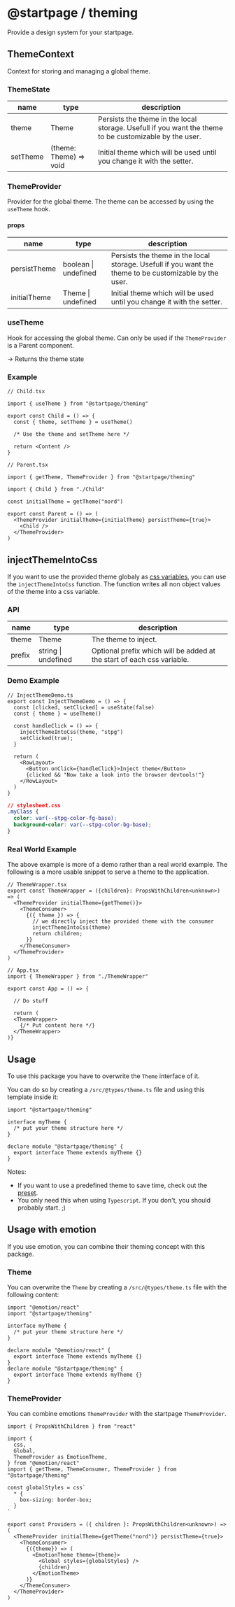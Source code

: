 
# @startpage / theming

Provide a design system for your startpage.

## ThemeContext

Context for storing and managing a global theme.

### ThemeState

| name     | type                   | description                                                                                            |
| -------- | ---------------------- | ------------------------------------------------------------------------------------------------------ |
| theme    | Theme                  | Persists the theme in the local storage. Usefull if you want the theme to be customizable by the user. |
| setTheme | (theme: Theme) => void | Initial theme which will be used until you change it with the setter.                                  |

### ThemeProvider

Provider for the global theme.
The theme can be accessed by using the `useTheme` hook.

#### props

| name         | type                 | description                                                                                            |
| ------------ | -------------------- | ------------------------------------------------------------------------------------------------------ |
| persistTheme | boolean \| undefined | Persists the theme in the local storage. Usefull if you want the theme to be customizable by the user. |
| initialTheme | Theme \| undefined   | Initial theme which will be used until you change it with the setter.                                  |

### useTheme

Hook for accessing the global theme.
Can only be used if the `ThemeProvider` is a Parent component.

-> Returns the theme state

### Example

```
// Child.tsx

import { useTheme } from "@startpage/theming"

export const Child = () => {
  const { theme, setTheme } = useTheme()

  /* Use the theme and setTheme here */

  return <Content />
}
```

```
// Parent.tsx

import { getTheme, ThemeProvider } from "@startpage/theming"

import { Child } from "./Child"

const initialTheme = getTheme("nord")

export const Parent = () => (
  <ThemeProvider initialTheme={initialTheme} persistTheme={true}>
    <Child />
  </ThemeProvider>
)
```

## injectThemeIntoCss

If you want to use the provided theme globaly as [css variables](https://developer.mozilla.org/en-US/docs/Web/CSS/Using_CSS_custom_properties), you can use the `injectThemeIntoCss` function.
The function writes all non object values of the theme into a css variable.

### API

| name   | type                | description                                                            |
| ------ | ------------------- | ---------------------------------------------------------------------- |
| theme  | Theme               | The theme to inject.                                                   |
| prefix | string \| undefined | Optional prefix which will be added at the start of each css variable. |

### Demo Example

<InjectThemeDemo />

```
// InjectThemeDemo.ts
export const InjectThemeDemo = () => {
  const [clicked, setClicked] = useState(false)
  const { theme } = useTheme()

  const handleClick = () => {
    injectThemeIntoCss(theme, "stpg")
    setClicked(true);
  }

  return (
    <RowLayout>
      <Button onClick={handleClick}>Inject theme</Button>
      {clicked && "Now take a look into the browser devtools!"}
    </RowLayout>
  )
}
```

```css
// stylesheet.css
.myClass {
  color: var(--stpg-color-fg-base);
  background-color: var(--stpg-color-bg-base);
}
```

### Real World Example

The above example is more of a demo rather than a real world example.
The following is a more usable snippet to serve a theme to the application.

```
// ThemeWrapper.tsx
export const ThemeWrapper = ({children}: PropsWithChildren<unknown>) => (
  <ThemeProvider initialTheme={getTheme()}>
    <ThemeConsumer>
      {({ theme }) => {
        // we directly inject the provided theme with the consumer
        injectThemeIntoCss(theme)
        return children;
      }}
    </ThemeConsumer>
  </ThemeProvider>
)
```

```
// App.tsx
import { ThemeWrapper } from "./ThemeWrapper"

export const App = () => {

  // Do stuff

  return (
  <ThemeWrapper>
    {/* Put content here */}
  </ThemeWrapper>
)}
```

## Usage

To use this package you have to overwrite the `Theme` interface of it.

You can do so by creating a `/src/@types/theme.ts` file and using this template inside it:

```
import "@startpage/theming"

interface myTheme {
  /* put your theme structure here */
}

declare module "@startpage/theming" {
  export interface Theme extends myTheme {}
}
```

Notes:

- If you want to use a predefined theme to save time, check out the [preset](https://prettycoffee.github.io/startpage/#/preset).
- You only need this when using `Typescript`. If you don't, you should probably start. ;)

## Usage with emotion

If you use emotion, you can combine their theming concept with this package.

### Theme

You can overwrite the `Theme` by creating a `/src/@types/theme.ts` file with the following content:

```
import "@emotion/react"
import "@startpage/theming"

interface myTheme {
  /* put your theme structure here */
}

declare module "@emotion/react" {
  export interface Theme extends myTheme {}
}
declare module "@startpage/theming" {
  export interface Theme extends myTheme {}
}
```

### ThemeProvider

You can combine emotions `ThemeProvider` with the startpage `ThemeProvider`.

```
import { PropsWithChildren } from "react"

import {
  css,
  Global,
  ThemeProvider as EmotionTheme,
} from "@emotion/react"
import { getTheme, ThemeConsumer, ThemeProvider } from "@startpage/theming"

const globalStyles = css`
  * {
    box-sizing: border-box;
  }
`

export const Providers = ({ children }: PropsWithChildren<unknown>) => (
  <ThemeProvider initialTheme={getTheme("nord")} persistTheme={true}>
    <ThemeConsumer>
      {({theme}) => (
        <EmotionTheme theme={theme}>
          <Global styles={globalStyles} />
          {children}
        </EmotionTheme>
      )}
    </ThemeConsumer>
  </ThemeProvider>
)
```
